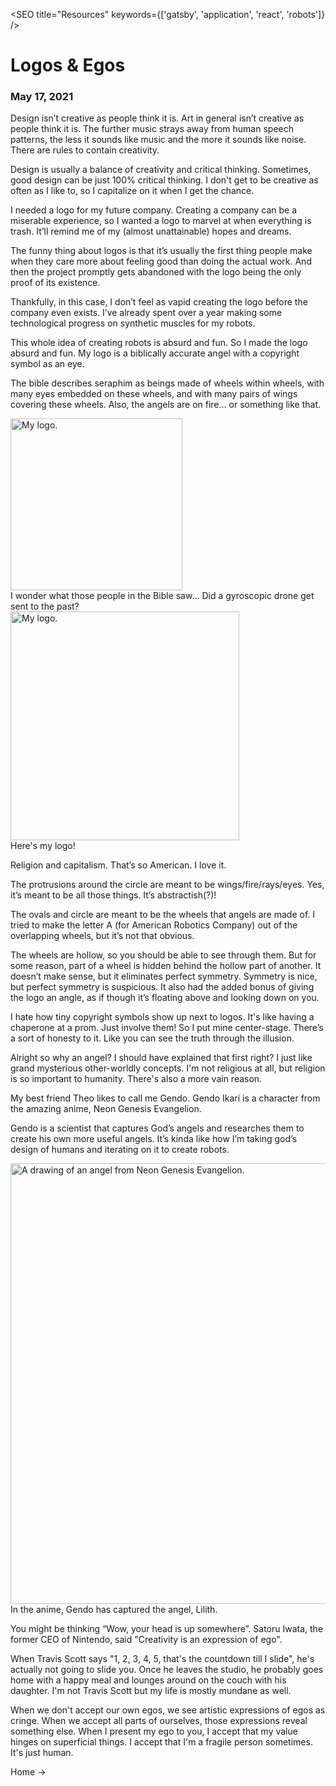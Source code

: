 

<SEO title="Resources" keywords={['gatsby', 'application', 'react', 'robots']} />

# Logos & Egos
### May 17, 2021

Design isn’t creative as people think it is. Art in general isn’t creative as people think it is. The further music strays away from human speech patterns, the less it sounds like music and the more it sounds like noise. There are rules to contain creativity. 

Design is usually a balance of creativity and critical thinking. Sometimes, good design can be just 100% critical thinking. I don't get to be creative as often as I like to, so I capitalize on it when I get the chance.

I needed a logo for my future company. Creating a company can be a miserable experience, so I wanted a logo to marvel at when everything is trash. It’ll remind me of my (almost unattainable) hopes and dreams.

The funny thing about logos is that it’s usually the first thing people make when they care more about feeling good than doing the actual work. And then the project promptly gets abandoned with the logo being the only proof of its existence. 

Thankfully, in this case, I don’t feel as vapid creating the logo before the company even exists. I’ve already spent over a year making some technological progress on synthetic muscles for my robots.

This whole idea of creating robots is absurd and fun. So I made the logo absurd and fun. My logo is a biblically accurate angel with a copyright symbol as an eye. 

The bible describes seraphim as beings made of wheels within wheels, with many eyes embedded on these wheels, and with many pairs of wings covering these wheels. Also, the angels are on fire... or something like that.

<img height="274.5px" loading="lazy" src={meme} alt="My logo."  class="center"/>
<div class="caption"> I wonder what those people in the Bible saw... Did a gyroscopic drone get sent to the past?</div>

<img height="366px" loading="lazy" src={logo} alt="My logo."  class="center"/>
<div class="caption">Here's my logo!</div>


Religion and capitalism. That’s so American. I love it. 

The protrusions around the circle are meant to be wings/fire/rays/eyes. Yes, it’s meant to be all those things. It’s abstractish(?)!

The ovals and circle are meant to be the wheels that angels are made of. I tried to make the letter A (for American Robotics Company) out of the overlapping wheels, but it’s not that obvious.

The wheels are hollow, so you should be able to see through them. But for some reason, part of a wheel is hidden behind the hollow part of another. It doesn’t make sense, but it eliminates perfect symmetry. Symmetry is nice, but perfect symmetry is suspicious. It also had the added bonus of giving the logo an angle, as if though it’s floating above and looking down on you.

I hate how tiny copyright symbols show up next to logos. It's like having a chaperone at a prom. Just involve them! So I put mine center-stage. There’s a sort of honesty to it. Like you can see the truth through the illusion.

Alright so why an angel? I should have explained that first right? I just like grand mysterious other-worldly concepts. I'm not religious at all, but religion is so important to humanity. There's also a more vain reason.

My best friend Theo likes to call me Gendo. Gendo Ikari is a character from the amazing anime, Neon Genesis Evangelion.

Gendo is a scientist that captures God’s angels and researches them to create his own more useful angels. It’s kinda like how I’m taking god’s design of humans and iterating on it to create robots.

<img height="705px" loading="lazy" src={evangelion} alt="A drawing of an angel from Neon Genesis Evangelion."  class="center"/>
<div class="caption">In the anime, Gendo has captured the angel, Lilith.</div>

You might be thinking “Wow, your head is up somewhere”. Satoru Iwata, the former CEO of Nintendo, said "Creativity is an expression of ego".

When Travis Scott says "1, 2, 3, 4, 5, that's the countdown till I slide", he's actually not going to slide you. Once he leaves the studio, he probably goes home with a happy meal and lounges around on the couch with his daughter. I'm not Travis Scott but my life is mostly mundane as well.

When we don't accept our own egos, we see artistic expressions of egos as cringe. When we accept all parts of ourselves, those expressions reveal something else. When I present my ego to you, I accept that my value hinges on superficial things. I accept that I'm a fragile person sometimes. It's just human.

<Link to="/">Home -></Link>